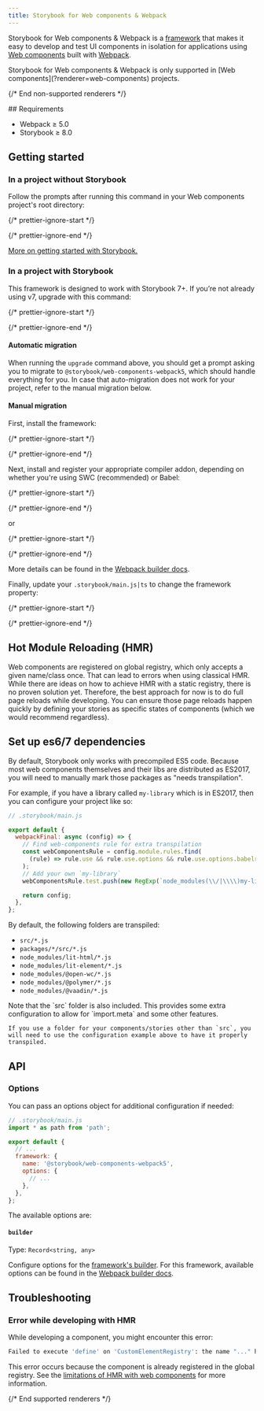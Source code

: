 ```yaml
---
title: Storybook for Web components & Webpack
---
```



Storybook for Web components & Webpack is a [framework](../contribute/framework.md) that makes it easy to develop and test UI components in isolation for applications using [Web components](https://www.webcomponents.org/introduction) built with [Webpack](https://webpack.js.org/).

<If notRenderer={SUPPORTED_RENDERER}>
  <Callout variant="info">
    Storybook for Web components & Webpack is only supported in [Web components](?renderer=web-components) projects.
  </Callout>

  {/* End non-supported renderers */}
</If>

<If renderer={SUPPORTED_RENDERER}>
  ## Requirements

  * Webpack ≥ 5.0
  * Storybook ≥ 8.0

  ## Getting started

  ### In a project without Storybook

  Follow the prompts after running this command in your Web components project's root directory:

  {/* prettier-ignore-start */}

  <CodeSnippets path="init-command.md" />

  {/* prettier-ignore-end */}

  [More on getting started with Storybook.](./install.md)

  ### In a project with Storybook

  This framework is designed to work with Storybook 7+. If you’re not already using v7, upgrade with this command:

  {/* prettier-ignore-start */}

  <CodeSnippets path="storybook-upgrade.md" />

  {/* prettier-ignore-end */}

  #### Automatic migration

  When running the `upgrade` command above, you should get a prompt asking you to migrate to `@storybook/web-components-webpack5`, which should handle everything for you. In case that auto-migration does not work for your project, refer to the manual migration below.

  #### Manual migration

  First, install the framework:

  {/* prettier-ignore-start */}

  <CodeSnippets path="web-components-webpack5-install.md" />

  {/* prettier-ignore-end */}

  Next, install and register your appropriate compiler addon, depending on whether you're using SWC (recommended) or Babel:

  {/* prettier-ignore-start */}

  <CodeSnippets path="storybook-addon-compiler-swc-auto-install.md" />

  {/* prettier-ignore-end */}

  or

  {/* prettier-ignore-start */}

  <CodeSnippets path="storybook-addon-compiler-babel-auto-install.md" />

  {/* prettier-ignore-end */}

  More details can be found in the [Webpack builder docs](../builders/webpack.md#compiler-support).

  Finally, update your `.storybook/main.js|ts` to change the framework property:

  {/* prettier-ignore-start */}

  <CodeSnippets path="web-components-webpack5-add-framework.md" />

  {/* prettier-ignore-end */}

  ## Hot Module Reloading (HMR)

  Web components are registered on global registry, which only accepts a given name/class once. That can lead to errors when using classical HMR. While there are ideas on how to achieve HMR with a static registry, there is no proven solution yet. Therefore, the best approach for now is to do full page reloads while developing. You can ensure those page reloads happen quickly by defining your stories as specific states of components (which we would recommend regardless).

  ## Set up es6/7 dependencies

  By default, Storybook only works with precompiled ES5 code. Because most web components themselves and their libs are distributed as ES2017, you will need to manually mark those packages as "needs transpilation".

  For example, if you have a library called `my-library` which is in ES2017, then you can configure your project like so:

  ```js
  // .storybook/main.js

  export default {
    webpackFinal: async (config) => {
      // Find web-components rule for extra transpilation
      const webComponentsRule = config.module.rules.find(
        (rule) => rule.use && rule.use.options && rule.use.options.babelrc === false
      );
      // Add your own `my-library`
      webComponentsRule.test.push(new RegExp(`node_modules(\\/|\\\\)my-library(.*)\\.js$`));

      return config;
    },
  };
  ```

  By default, the following folders are transpiled:

  * `src/*.js`
  * `packages/*/src/*.js`
  * `node_modules/lit-html/*.js`
  * `node_modules/lit-element/*.js`
  * `node_modules/@open-wc/*.js`
  * `node_modules/@polymer/*.js`
  * `node_modules/@vaadin/*.js`

  <Callout variant="info">
    Note that the `src` folder is also included. This provides some extra configuration to allow for `import.meta` and some other features.

    If you use a folder for your components/stories other than `src`, you will need to use the configuration example above to have it properly transpiled.
  </Callout>

  ## API

  ### Options

  You can pass an options object for additional configuration if needed:

  ```js
  // .storybook/main.js
  import * as path from 'path';

  export default {
    // ...
    framework: {
      name: '@storybook/web-components-webpack5',
      options: {
        // ...
      },
    },
  };
  ```

  The available options are:

  #### `builder`

  Type: `Record<string, any>`

  Configure options for the [framework's builder](../api/main-config-framework.md#optionsbuilder). For this framework, available options can be found in the [Webpack builder docs](../builders/webpack.md).

  ## Troubleshooting

  ### Error while developing with HMR

  While developing a component, you might encounter this error:

  ```sh
  Failed to execute 'define' on 'CustomElementRegistry': the name "..." has already been used with this registry
  ```

  This error occurs because the component is already registered in the global registry. See the [limitations of HMR with web components](#hot-module-reloading-hmr) for more information.

  {/* End supported renderers */}
</If>
